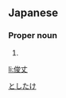 ==Japanese==
{{ja-kanjitab|とし|たけ|yomi=k}}

===Proper noun===
{{ja-pos|proper|としたけ}}

# {{given name|male|lang=ja}}

[[Category:Japanese male given names|としたけ]]

[[li:俊丈]]